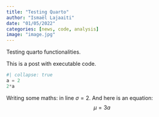 ```yaml
---
title: "Testing Quarto"
author: "Ismaël Lajaaiti"
date: "01/05/2022"
categories: [news, code, analysis]
image: "image.jpg"
---
```


:::{.callout-warning}
Testing quarto functionalities.
:::

This is a post with executable code.

```julia
#| collapse: true
a = 2 
2*a
```

Writing some maths: in line $\sigma = 2$.
And here is an equation: 
$$ \mu = 3a $$
